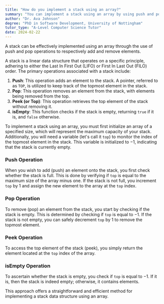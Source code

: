 ```yaml
---
title: "How do you implement a stack using an array?"
summary: "You can implement a stack using an array by using push and pop operations to add and remove elements respectively."
author: "Dr. Ava Johnson"
degree: "PhD in Software Development, University of Nottingham"
tutor_type: "A-Level Computer Science Tutor"
date: 2024-02-22
---
```


A stack can be effectively implemented using an array through the use of push and pop operations to respectively add and remove elements.

A stack is a linear data structure that operates on a specific principle, adhering to either the Last In First Out (LIFO) or First In Last Out (FILO) order. The primary operations associated with a stack include:

1. **Push**: This operation adds an element to the stack. A pointer, referred to as `TOP`, is utilized to keep track of the topmost element in the stack.
2. **Pop**: This operation removes an element from the stack, with elements being removed from the top.
3. **Peek (or Top)**: This operation retrieves the top element of the stack without removing it.
4. **isEmpty**: This function checks if the stack is empty, returning `true` if it is, and `false` otherwise.

To implement a stack using an array, you must first initialize an array of a specified size, which will represent the maximum capacity of your stack. Additionally, you will need a variable (let's call it `top`) to monitor the index of the topmost element in the stack. This variable is initialized to $-1$, indicating that the stack is currently empty.

### Push Operation
When you wish to add (push) an element onto the stack, you first check whether the stack is full. This is done by verifying if `top` is equal to the maximum size of the array minus one. If the stack is not full, you increment `top` by $1$ and assign the new element to the array at the `top` index.

### Pop Operation
To remove (pop) an element from the stack, you start by checking if the stack is empty. This is determined by checking if `top` is equal to $-1$. If the stack is not empty, you can safely decrement `top` by $1$ to remove the topmost element.

### Peek Operation
To access the top element of the stack (peek), you simply return the element located at the `top` index of the array.

### isEmpty Operation
To ascertain whether the stack is empty, you check if `top` is equal to $-1$. If it is, then the stack is indeed empty; otherwise, it contains elements.

This approach offers a straightforward and efficient method for implementing a stack data structure using an array.
    